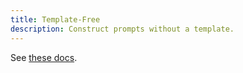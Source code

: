 ```yaml
---
title: Template-Free
description: Construct prompts without a template.
---
```


See [these docs](../input_output.qmd).
